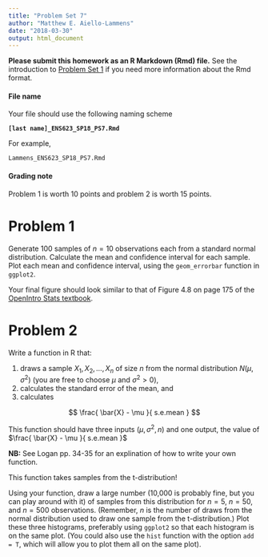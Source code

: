 ```yaml
---
title: "Problem Set 7"
author: "Matthew E. Aiello-Lammens"
date: "2018-03-30"
output: html_document
---
```


**Please submit this homework as an R Markdown (Rmd) file.**
See the introduction to [Problem Set 1](http://mlammens.github.io/ENS-623-Research-Stats/problem_sets/Problem-set-1.html) if you need more information about the Rmd format.

#### File name

Your file should use the following naming scheme

**`[last name]_ENS623_SP18_PS7.Rmd`**

For example, 

`Lammens_ENS623_SP18_PS7.Rmd`

#### Grading note

Problem 1 is worth 10 points and problem 2 is worth 15 points.


# Problem 1

Generate 100 samples of $n = 10$ observations each from a standard normal distribution.
Calculate the mean and confidence interval for each sample. 
Plot each mean and confidence interval, using the `geom_errorbar` function in `ggplot2`.

Your final figure should look similar to that of Figure 4.8 on page 175 of the [OpenIntro Stats textbook](https://www.openintro.org/stat/textbook.php?stat_book=os).

# Problem 2

Write a function in R that:

1. draws a sample ${X_1,X_2,…,X_{n}}$ of size $n$ from the normal distribution $N(\mu, \sigma^2 )$ (you are free to choose $\mu$ and $\sigma^2 \gt 0$), 
2. calculates the standard error of the mean, and 
3. calculates 

$$
\frac{ \bar{X} - \mu }{ s.e.mean }
$$

This function should have three inputs $(\mu,\sigma^2,n)$ and 
one output, the value of $\frac{ \bar{X} - \mu }{ s.e.mean }$

**NB:** See Logan pp. 34-35 for an explination of how to write your own function.

This function takes samples from the t-distribution!

Using your function, draw a large number (10,000 is probably fine, but you can play around with it) of samples from this distribution for $n = 5$, $n =50$, and $n =500$ observations. 
(Remember, $n$ is the number of draws from the normal distribution used to draw one sample from the t-distribution.) 
Plot these three histograms, preferably using `ggplot2` so that each histogram is on the same plot.
(You could also use the `hist` function with the option `add = T`, which will allow you to plot them all on the same plot).
